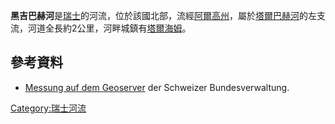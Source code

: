 {{Coord|47|26|24|N|8|6|47|E|display=title}}

'''黑吉巴赫河'''是[[瑞士|瑞士]]的河流，位於該國北部，流經[[阿爾高州|阿爾高州]]，屬於[[塔爾巴赫河_(阿勒河支流)|塔爾巴赫河]]的左支流，河道全長約2公里，河畔城鎮有[[塔爾海姆_(阿爾高州)|塔爾海姆]]。

==參考資料==
* [http://map.geo.admin.ch/?X=254841.71&Y=650701.15&zoom=8&lang=de&topic=ech&bgLayer=ch.swisstopo.pixelkarte-farbe&layers=ch.swisstopo.vec25-gewaessernetz,ch.bafu.wasser-teileinzugsgebiete_40&catalogNodes=532,614&layers_visibility=true,false Messung auf dem Geoserver] der Schweizer Bundesverwaltung.

{{Switzerland-geo-stub}}
[[Category:瑞士河流|Category:瑞士河流]]